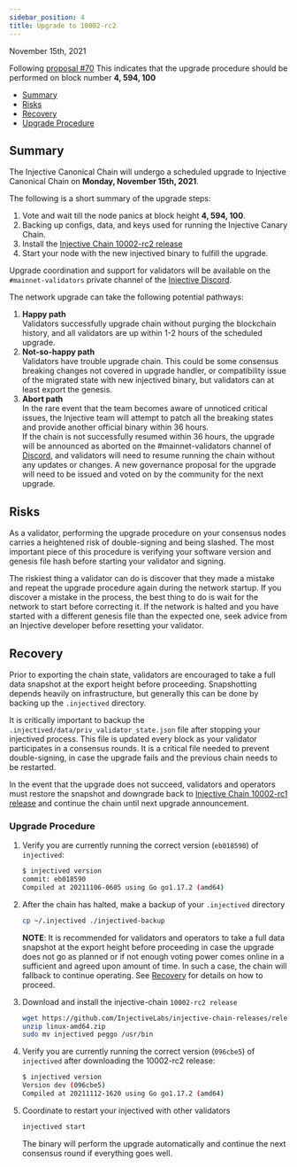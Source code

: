 ```yaml
---
sidebar_position: 4
title: Upgrade to 10002-rc2
---
```


November 15th, 2021

Following [proposal #70](https://injhub.com/proposals/70) This indicates that the upgrade procedure should be performed on block number **4, 594, 100**

* [Summary](#summary)
* [Risks](#risks)
* [Recovery](#recovery)
* [Upgrade Procedure](#upgrade-procedure)

## Summary

The Injective Canonical Chain will undergo a scheduled upgrade to Injective Canonical Chain on **Monday, November 15th, 2021**.

The following is a short summary of the upgrade steps:

1. Vote and wait till the node panics at block height **4, 594, 100**.
2. Backing up configs, data, and keys used for running the Injective Canary Chain.
3. Install the [Injective Chain 10002-rc2 release](https://github.com/InjectiveLabs/injective-chain-releases/releases/tag/v1.1.1-1636733798)
4. Start your node with the new injectived binary to fulfill the upgrade.

Upgrade coordination and support for validators will be available on the `#mainnet-validators` private channel of the [Injective Discord](https://discord.gg/injective).

The network upgrade can take the following potential pathways:

1. **Happy path**\
   Validators successfully upgrade chain without purging the blockchain history, and all validators are up within 1-2 hours of the scheduled upgrade.
2. **Not-so-happy path**\
   Validators have trouble upgrade chain. This could be some consensus breaking changes not covered in upgrade handler, or compatibility issue of the migrated state with new injectived binary, but validators can at least export the genesis.
3. **Abort path**\
   In the rare event that the team becomes aware of unnoticed critical issues, the Injective team will attempt to patch all the breaking states and provide another official binary within 36 hours.\
   If the chain is not successfully resumed within 36 hours, the upgrade will be announced as aborted on the #mainnet-validators channel of [Discord](https://discord.gg/injective), and validators will need to resume running the chain without any updates or changes. A new governance proposal for the upgrade will need to be issued and voted on by the community for the next upgrade.

## Risks

As a validator, performing the upgrade procedure on your consensus nodes carries a heightened risk of double-signing and being slashed. The most important piece of this procedure is verifying your software version and genesis file hash before starting your validator and signing.

The riskiest thing a validator can do is discover that they made a mistake and repeat the upgrade procedure again during the network startup. If you discover a mistake in the process, the best thing to do is wait for the network to start before correcting it. If the network is halted and you have started with a different genesis file than the expected one, seek advice from an Injective developer before resetting your validator.

## Recovery

Prior to exporting the chain state, validators are encouraged to take a full data snapshot at the export height before proceeding. Snapshotting depends heavily on infrastructure, but generally this can be done by backing up the `.injectived` directory.

It is critically important to backup the `.injectived/data/priv_validator_state.json` file after stopping your injectived process. This file is updated every block as your validator participates in a consensus rounds. It is a critical file needed to prevent double-signing, in case the upgrade fails and the previous chain needs to be restarted.

In the event that the upgrade does not succeed, validators and operators must restore the snapshot and downgrade back to [Injective Chain 10002-rc1 release](https://github.com/InjectiveLabs/injective-chain-releases/releases/tag/v1.1.0-1636178708) and continue the chain until next upgrade announcement.

### Upgrade Procedure

1.  Verify you are currently running the correct version (`eb018590`) of `injectived`:

    ```bash
    $ injectived version
    commit: eb018590
    Compiled at 20211106-0605 using Go go1.17.2 (amd64)

    ```
2.  After the chain has halted, make a backup of your `.injectived` directory

    ```bash
    cp ~/.injectived ./injectived-backup
    ```

    **NOTE**: It is recommended for validators and operators to take a full data snapshot at the export height before proceeding in case the upgrade does not go as planned or if not enough voting power comes online in a sufficient and agreed upon amount of time. In such a case, the chain will fallback to continue operating. See [Recovery](#recovery) for details on how to proceed.
3.  Download and install the injective-chain `10002-rc2 release`

    ```bash
    wget https://github.com/InjectiveLabs/injective-chain-releases/releases/download/v1.1.1-1636733798/linux-amd64.zip
    unzip linux-amd64.zip
    sudo mv injectived peggo /usr/bin
    ```
4.  Verify you are currently running the correct version (`096cbe5`) of `injectived` after downloading the 10002-rc2 release:

    ```bash
    $ injectived version
    Version dev (096cbe5)
    Compiled at 20211112-1620 using Go go1.17.2 (amd64)
    ```
5.  Coordinate to restart your injectived with other validators

    ```bash
    injectived start
    ```

    The binary will perform the upgrade automatically and continue the next consensus round if everything goes well.
